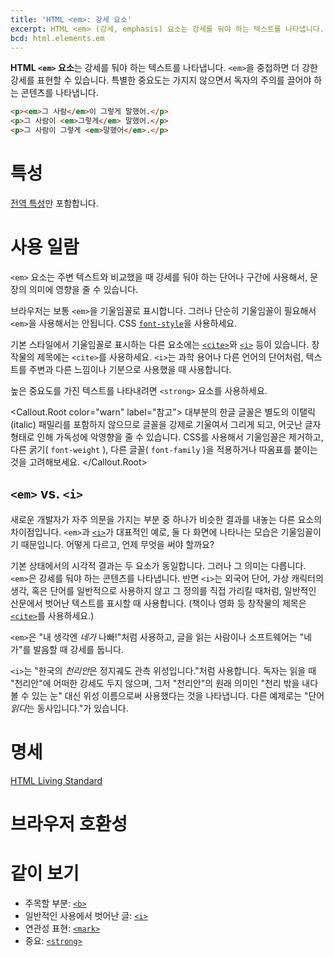 ```yaml
---
title: 'HTML <em>: 강세 요소'
excerpt: HTML <em> (강세, emphasis) 요소는 강세를 둬야 하는 텍스트를 나타냅니다. <em>을 중첩하면 더 강한 강세를 표현할 수 있습니다.
bcd: html.elements.em
---
```


**HTML `<em>` 요소**는 강세를 둬야 하는 텍스트를 나타냅니다. `<em>`을 중첩하면 더 강한 강세를 표현할 수 있습니다. 특별한 중요도는 가지지 않으면서 독자의 주의를 끌어야 하는 콘텐츠를 나타냅니다.

<HTMLDemo height={100}>

```html
<p><em>그 사람</em>이 그렇게 말했어.</p>
<p>그 사람이 <em>그렇게</em> 말했어.</p>
<p>그 사람이 그렇게 <em>말했어</em>.</p>
```

</HTMLDemo>

# 특성

[전역 특성](/docs/Web/HTML/Global_attributes)만 포함합니다.

# 사용 일람

`<em>` 요소는 주변 텍스트와 비교했을 때 강세를 둬야 하는 단어나 구간에 사용해서, 문장의 의미에 영향을 줄 수 있습니다.

브라우저는 보통 `<em>`을 기울임꼴로 표시합니다. 그러나 단순히 기울임꼴이 필요해서 `<em>`을 사용해서는 안됩니다. CSS [`font-style`](https://developer.mozilla.org/en-US/docs/Web/CSS/font-style)을 사용하세요.

기본 스타일에서 기울임꼴로 표시하는 다른 요소에는 [`<cite>`](./cite)와 [`<i>`](./i) 등이 있습니다. 창작물의 제목에는 `<cite>`를 사용하세요. `<i>`는 과학 용어나 다른 언어의 단어처럼, 텍스트를 주변과 다른 느낌이나 기분으로 사용했을 때 사용합니다.

높은 중요도를 가진 텍스트를 나타내려면 `<strong>` 요소를 사용하세요.

<Callout.Root color="warn" label="참고">
  대부분의 한글 글꼴은 별도의 이탤릭(italic) 패밀리를 포함하지 않으므로 글꼴을 강제로 기울여서 그리게 되고, 어긋난 글자
  형태로 인해 가독성에 악영향을 줄 수 있습니다. CSS를 사용해서 기울임꼴은 제거하고, 다른 굵기(
  <Anchor href="https://developer.mozilla.org/en-US/docs/Web/CSS/font-weight">
    <code>font-weight</code>
  </Anchor>
  ), 다른 글꼴(
  <Anchor href="https://developer.mozilla.org/en-US/docs/Web/CSS/font-family">
    <code>font-family</code>
  </Anchor>
  )을 적용하거나 따옴표를 붙이는 것을 고려해보세요.
</Callout.Root>

## `<em>` vs. `<i>`

새로운 개발자가 자주 의문을 가지는 부분 중 하나가 비슷한 결과를 내놓는 다른 요소의 차이점입니다. `<em>`과 [`<i>`](./i)가 대표적인 예로, 둘 다 화면에 나타나는 모습은 기울임꼴이기 때문입니다. 어떻게 다르고, 언제 무엇을 써야 할까요?

기본 상태에서의 시각적 결과는 두 요소가 동일합니다. 그러나 그 의미는 다릅니다. `<em>`은 강세를 둬야 하는 콘텐츠를 나타냅니다. 반면 `<i>`는 외국어 단어, 가상 캐릭터의 생각, 혹은 단어를 일반적으로 사용하지 않고 그 정의를 직접 가리킬 때처럼, 일반적인 산문에서 벗어난 텍스트를 표시할 때 사용합니다. (책이나 영화 등 창작물의 제목은 [`<cite>`](./cite)를 사용하세요.)

`<em>`은 "내 생각엔 <em>네가</em> 나빠!"처럼 사용하고, 글을 읽는 사람이나 소프트웨어는 "네가"를 발음할 때 강세를 둡니다.

`<i>`는 "한국의 <i>천리안</i>은 정지궤도 관측 위성입니다."처럼 사용합니다. 독자는 읽을 때 "천리안"에 어떠한 강세도 두지 않으며, 그저 "천리안"의 원래 의미인 "천리 밖을 내다볼 수 있는 눈" 대신 위성 이름으로써 사용했다는 것을 나타냅니다. 다른 예제로는 "단어 <i>읽다</i>는 동사입니다."가 있습니다.

# 명세

[HTML Living Standard](https://html.spec.whatwg.org/multipage/semantics.html#the-b-element)

# 브라우저 호환성

<BrowserCompat data={bcd} />

# 같이 보기

- 주목할 부분: [`<b>`](./b)
- 일반적인 사용에서 벗어난 글: [`<i>`](./i)
- 연관성 표현: [`<mark>`](./mark)
- 중요: [`<strong>`](./strong)
